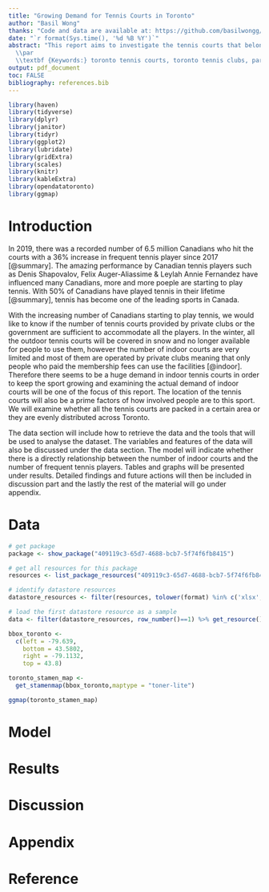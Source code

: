 ```yaml
---
title: "Growing Demand for Tennis Courts in Toronto"
author: "Basil Wong"
thanks: "Code and data are available at: https://github.com/basilwongg/TorTennisCourts"
date: "`r format(Sys.time(), '%d %B %Y')`"
abstract: "This report aims to investigate the tennis courts that belong to the City of Toronto, with tennis becoming one of the leading sports in Canada and more people have turned into a frequent player, do we have enough tennis courts to accommodate all the players. It discusses the tennis court area, primary permitting status (club or public), lit or not and surface material. Then compare it to the growing demand to see if the distribuition and number of tennis courts satify the needs of the players in Toronto.
  \\par
  \\textbf {Keywords:} toronto tennis courts, toronto tennis clubs, parks and recreation, locations and mapping, open data toronto,  toronto residents"
output: pdf_document
toc: FALSE
bibliography: references.bib
---
```


```r
library(haven)
library(tidyverse)
library(dplyr)
library(janitor) 
library(tidyr) 
library(ggplot2)
library(lubridate)
library(gridExtra)
library(scales)
library(knitr)
library(kableExtra)
library(opendatatoronto)
library(ggmap)
```

# Introduction

In 2019, there was a recorded number of 6.5 million Canadians who hit the courts with a 36% increase in frequent tennis player since 2017 [@summary]. The amazing performance by Canadian tennis players such as Denis Shapovalov, Felix Auger-Aliassime & Leylah Annie Fernandez have influenced many Canadians, more and more poeple are starting to play tennis. With 50% of Canadians have played tennis in their lifetime [@summary], tennis has become one of the leading sports in Canada. 

With the increasing number of Canadians starting to play tennis, we would like to know if the number of tennis courts provided by private clubs or the government are sufficient to accommodate all the players. In the winter, all the outdoor tennis courts will be covered in snow and no longer available for people to use them, however the number of indoor courts are very limited and most of them are operated by private clubs meaning that only people who paid the membership fees can use the facilities [@indoor]. Therefore there seems to be a huge demand in indoor tennis courts in order to keep the sport growing and examining the actual demand of indoor courts will be one of the focus of this report. The location of the tennis courts will also be a prime factors of how involved people are to this sport. We will examine whether all the tennis courts are packed in a certain area or they are evenly distributed across Toronto.

The data section will include how to retrieve the data and the tools that will be used to analyse the dataset. The variables and features of the data will also be discussed under the data section. The model will indicate whether there is a directly relationship between the number of indoor courts and the number of frequent tennis players. Tables and graphs will be presented under results. Detailed findings and future actions will then be included in discussion part and the lastly the rest of the material will go under appendix. 

# Data




```r
# get package
package <- show_package("409119c3-65d7-4688-bcb7-5f74f6fb8415")

# get all resources for this package
resources <- list_package_resources("409119c3-65d7-4688-bcb7-5f74f6fb8415")

# identify datastore resources
datastore_resources <- filter(resources, tolower(format) %in% c('xlsx', 'geojson'))

# load the first datastore resource as a sample
data <- filter(datastore_resources, row_number()==1) %>% get_resource()

```

```r
bbox_toronto <-
  c(left = -79.639,
    bottom = 43.5802,
    right = -79.1132,
    top = 43.8)

toronto_stamen_map <-
  get_stamenmap(bbox_toronto,maptype = "toner-lite")

ggmap(toronto_stamen_map)
```

# Model

# Results

# Discussion

# Appendix

# Reference